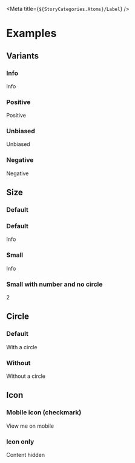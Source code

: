 
<Meta title={`${StoryCategories.Atoms}/Label`} />

<Docs />

# Examples

## Variants

### Info

<Canvas>
    <div class="flex">
        <p-label>Info</p-label>
    </div>
</Canvas>

### Positive

<Canvas>
    <div class="flex">
        <p-label variant="positive">Positive</p-label>
    </div>
</Canvas>

### Unbiased

<Canvas>
    <div class="flex">
        <p-label variant="unbiased">Unbiased</p-label>
    </div>
</Canvas>

### Negative

<Canvas>
    <div class="flex">
        <p-label variant="negative">Negative</p-label>
    </div>
</Canvas>

## Size

### Default

### Default

<Canvas>
    <div class="flex">
        <p-label>Info</p-label>
    </div>
</Canvas>

### Small

<Canvas>
    <div class="flex">
        <p-label size="small">Info</p-label>
    </div>
</Canvas>

### Small with number and no circle

<Canvas>
    <div class="flex">
        <p-label
            size="small"
            mobile-icon={false}
            circle={false}
            variant="negative"
        >
            2
        </p-label>
    </div>
</Canvas>

## Circle

### Default

<Canvas>
    <div class="flex">
        <p-label>With a circle</p-label>
    </div>
</Canvas>

### Without

<Canvas>
    <div class="flex">
        <p-label circle={false}>Without a circle</p-label>
    </div>
</Canvas>

## Icon

### Mobile icon (checkmark)

<Canvas>
    <div class="flex">
        <p-label icon="checkmark">View me on mobile</p-label>
    </div>
</Canvas>

### Icon only

<Canvas>
    <div class="flex">
        <p-label icon="checkmark" icon-only={true}>
            Content hidden
        </p-label>
    </div>
</Canvas>
